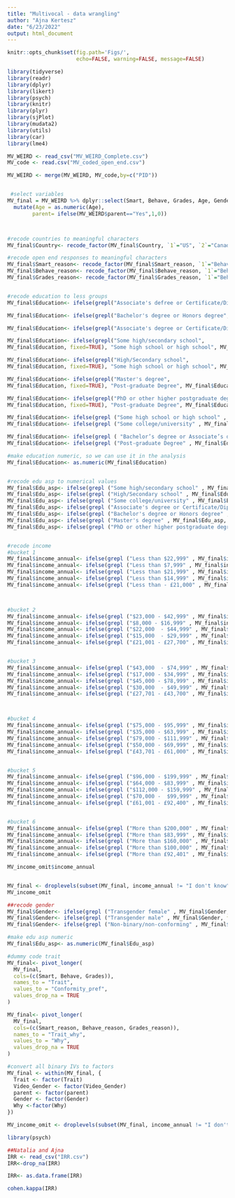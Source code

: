 ```yaml
---
title: "Multivocal - data wrangling"
author: "Ajna Kertesz"
date: "6/23/2022"
output: html_document
---
```



```r
knitr::opts_chunk$set(fig.path='Figs/',
                      echo=FALSE, warning=FALSE, message=FALSE)
```



```r
library(tidyverse)
library(readr)
library(dplyr)
library(likert)
library(psych)
library(knitr)
library(plyr)
library(sjPlot)
library(mudata2)
library(utils)
library(car)
library(lme4)

MV_WEIRD <- read_csv("MV_WEIRD_Complete.csv")
MV_code <- read.csv("MV_coded_open_end.csv")

MV_WEIRD <- merge(MV_WEIRD, MV_code,by=c("PID"))


 #select variables
MV_final = MV_WEIRD %>% dplyr::select(Smart, Behave, Grades, Age, Gender, Country, Video_Gender, parent, Education, PID, SES, Edu_asp, income_annual, occupation, Smart_reason, Behave_reason, Grades_reason) %>%  
  mutate(Age = as.numeric(Age),
        parent= ifelse(MV_WEIRD$parent=="Yes",1,0))



#recode countries to meaningful characters
MV_final$Country<- recode_factor(MV_final$Country, `1`="US", `2`="Canada", `3`="UK", `4`="Australia", `5`="NZ")

#recode open end responses to meaningful characters
MV_final$Smart_reason<- recode_factor(MV_final$Smart_reason, `1`="Behavioral", `2`="Normative", `3`="Cognitive", `4`="Personality", `5`="Irrelevant", `6`="Null")
MV_final$Behave_reason<- recode_factor(MV_final$Behave_reason, `1`="Behavioral", `2`="Normative", `3`="Cognitive", `4`="Personality", `5`="Irrelevant", `6`="Null")
MV_final$Grades_reason<- recode_factor(MV_final$Grades_reason, `1`="Behavioral", `2`="Normative", `3`="Cognitive", `4`="Personality", `5`="Irrelevant", `6`="Null")


#recode education to less groups
MV_final$Education<- ifelse(grepl("Associate's defree or Certificate/Diploma", MV_final$Education, fixed=TRUE), "Bachelor’s degree or Associate’s degree", MV_final$Education)

MV_final$Education<- ifelse(grepl("Bachelor's degree or Honors degree", MV_final$Education, fixed=TRUE), "Bachelor’s degree or Associate’s degree", MV_final$Education)

MV_final$Education<- ifelse(grepl("Associate's degree or Certificate/Diploma", MV_final$Education, fixed=TRUE), "Bachelor’s degree or Associate’s degree", MV_final$Education)

MV_final$Education<- ifelse(grepl("Some high/secondary school",
MV_final$Education, fixed=TRUE), "Some high school or high school", MV_final$Education)

MV_final$Education<- ifelse(grepl("High/Secondary school",
MV_final$Education, fixed=TRUE), "Some high school or high school", MV_final$Education)

MV_final$Education<- ifelse(grepl("Master's degree",
MV_final$Education, fixed=TRUE), "Post-graduate Degree", MV_final$Education)

MV_final$Education<- ifelse(grepl("PhD or other higher postgraduate degrees",
MV_final$Education, fixed=TRUE), "Post-graduate Degree", MV_final$Education)

MV_final$Education<- ifelse(grepl ("Some high school or high school" , MV_final$Education, fixed=TRUE),"1", MV_final$Education)
MV_final$Education<- ifelse(grepl ("Some college/university" , MV_final$Education, fixed=TRUE),"2", MV_final$Education)

MV_final$Education<- ifelse(grepl ( "Bachelor’s degree or Associate’s degree", MV_final$Education, fixed=TRUE),"3", MV_final$Education)
MV_final$Education<- ifelse(grepl ("Post-graduate Degree" , MV_final$Education, fixed=TRUE),"4", MV_final$Education)

#make education numeric, so we can use it in the analysis
MV_final$Education<- as.numeric(MV_final$Education)


#recode edu asp to numerical values
MV_final$Edu_asp<- ifelse(grepl ("Some high/secondary school" , MV_final$Edu_asp, fixed=TRUE),"1", MV_final$Edu_asp)
MV_final$Edu_asp<- ifelse(grepl ("High/Secondary school" , MV_final$Edu_asp, fixed=TRUE),"2", MV_final$Edu_asp)
MV_final$Edu_asp<- ifelse(grepl ("Some college/university" , MV_final$Edu_asp, fixed=TRUE),"3", MV_final$Edu_asp)
MV_final$Edu_asp<- ifelse(grepl ("Associate's degree or Certificate/Diploma" , MV_final$Edu_asp, fixed=TRUE),"4",MV_final$Edu_asp)
MV_final$Edu_asp<- ifelse(grepl ("Bachelor's degree or Honors degree" , MV_final$Edu_asp, fixed=TRUE),"5",MV_final$Edu_asp)
MV_final$Edu_asp<- ifelse(grepl ("Master's degree" , MV_final$Edu_asp, fixed=TRUE),"6",MV_final$Edu_asp)
MV_final$Edu_asp<- ifelse(grepl ("PhD or other higher postgraduate degrees" , MV_final$Edu_asp, fixed=TRUE),"6",MV_final$Edu_asp)


#recode income
#bucket 1
MV_final$income_annual<- ifelse(grepl ("Less than $22,999" , MV_final$income_annual, fixed=TRUE),"1", MV_final$income_annual)
MV_final$income_annual<- ifelse(grepl ("Less than $7,999" , MV_final$income_annual, fixed=TRUE),"1", MV_final$income_annual)
MV_final$income_annual<- ifelse(grepl ("Less than $21,999" , MV_final$income_annual, fixed=TRUE),"1", MV_final$income_annual)
MV_final$income_annual<- ifelse(grepl ("Less than $14,999" , MV_final$income_annual, fixed=TRUE),"1", MV_final$income_annual)
MV_final$income_annual<- ifelse(grepl ("Less than - £21,000" , MV_final$income_annual, fixed=TRUE),"1", MV_final$income_annual)



#bucket 2
MV_final$income_annual<- ifelse(grepl ("$23,000 - $42,999" , MV_final$income_annual, fixed=TRUE),"2", MV_final$income_annual)
MV_final$income_annual<- ifelse(grepl ("$8,000 - $16,999" , MV_final$income_annual, fixed=TRUE),"2", MV_final$income_annual)
MV_final$income_annual<- ifelse(grepl ("$22,000  - $44,999" , MV_final$income_annual, fixed=TRUE),"2", MV_final$income_annual)
MV_final$income_annual<- ifelse(grepl ("$15,000  - $29,999" , MV_final$income_annual, fixed=TRUE),"2", MV_final$income_annual)
MV_final$income_annual<- ifelse(grepl ("£21,001 - £27,700" , MV_final$income_annual, fixed=TRUE),"2", MV_final$income_annual)


#bucket 3
MV_final$income_annual<- ifelse(grepl ("$43,000  - $74,999" , MV_final$income_annual, fixed=TRUE),"3", MV_final$income_annual)
MV_final$income_annual<- ifelse(grepl ("$17,000 - $34,999" , MV_final$income_annual, fixed=TRUE),"3", MV_final$income_annual)
MV_final$income_annual<- ifelse(grepl ("$45,000 - $78,999" , MV_final$income_annual, fixed=TRUE),"3", MV_final$income_annual)
MV_final$income_annual<- ifelse(grepl ("$30,000  - $49,999" , MV_final$income_annual, fixed=TRUE),"3", MV_final$income_annual)
MV_final$income_annual<- ifelse(grepl ("£27,701 - £43,700" , MV_final$income_annual, fixed=TRUE),"3", MV_final$income_annual)



#bucket 4
MV_final$income_annual<- ifelse(grepl ("$75,000 - $95,999" , MV_final$income_annual, fixed=TRUE),"4", MV_final$income_annual)
MV_final$income_annual<- ifelse(grepl ("$35,000 - $63,999" , MV_final$income_annual, fixed=TRUE),"4", MV_final$income_annual)
MV_final$income_annual<- ifelse(grepl ("$79,000 - $111,999" , MV_final$income_annual, fixed=TRUE),"4", MV_final$income_annual)
MV_final$income_annual<- ifelse(grepl ("$50,000 - $69,999" , MV_final$income_annual, fixed=TRUE),"4", MV_final$income_annual)
MV_final$income_annual<- ifelse(grepl ("£43,701 - £61,000" , MV_final$income_annual, fixed=TRUE),"4", MV_final$income_annual)


#bucket 5
MV_final$income_annual<- ifelse(grepl ("$96,000 - $199,999" , MV_final$income_annual, fixed=TRUE),"5", MV_final$income_annual)
MV_final$income_annual<- ifelse(grepl ("$64,000 - $83,999" , MV_final$income_annual, fixed=TRUE),"5", MV_final$income_annual)
MV_final$income_annual<- ifelse(grepl ("$112,000 - $159,999" , MV_final$income_annual, fixed=TRUE),"5", MV_final$income_annual)
MV_final$income_annual<- ifelse(grepl ("$70,000 -  $99,999" , MV_final$income_annual, fixed=TRUE),"5", MV_final$income_annual)
MV_final$income_annual<- ifelse(grepl ("£61,001 - £92,400" , MV_final$income_annual, fixed=TRUE),"5", MV_final$income_annual)


#bucket 6
MV_final$income_annual<- ifelse(grepl ("More than $200,000" , MV_final$income_annual, fixed=TRUE),"6", MV_final$income_annual)
MV_final$income_annual<- ifelse(grepl ("More than $83,999" , MV_final$income_annual, fixed=TRUE),"6", MV_final$income_annual)
MV_final$income_annual<- ifelse(grepl ("More than $160,000" , MV_final$income_annual, fixed=TRUE),"6", MV_final$income_annual)
MV_final$income_annual<- ifelse(grepl ("More than $100,000" , MV_final$income_annual, fixed=TRUE),"6", MV_final$income_annual)
MV_final$income_annual<- ifelse(grepl ("More than £92,401" , MV_final$income_annual, fixed=TRUE),"6", MV_final$income_annual)

MV_income_omit$income_annual


MV_final <- droplevels(subset(MV_final, income_annual != "I don't know"))
MV_income_omit

##recode gender
MV_final$Gender<- ifelse(grepl ("Transgender female" , MV_final$Gender, fixed=TRUE),"Other", MV_final$Gender)
MV_final$Gender<- ifelse(grepl ("Transgender male" , MV_final$Gender, fixed=TRUE),"Other", MV_final$Gender)
MV_final$Gender<- ifelse(grepl ("Non-binary/non-conforming" , MV_final$Gender, fixed=TRUE),"Other", MV_final$Gender)

#make edu asp numeric
MV_final$Edu_asp<- as.numeric(MV_final$Edu_asp)

```


```r



#dummy code trait
MV_final<- pivot_longer(
  MV_final,
  cols=(c(Smart, Behave, Grades)),
  names_to = "Trait",
  values_to = "Conformity_pref",
  values_drop_na = TRUE
)

MV_final<- pivot_longer(
  MV_final,
  cols=(c(Smart_reason, Behave_reason, Grades_reason)),
  names_to = "Trait_why",
  values_to = "Why",
  values_drop_na = TRUE
)

#convert all binary IVs to factors
MV_final <- within(MV_final, {
  Trait <- factor(Trait)
  Video_Gender <- factor(Video_Gender)
  parent <- factor(parent)
  Gender <- factor(Gender)
  Why <-factor(Why)
})

MV_income_omit <- droplevels(subset(MV_final, income_annual != "I don't know"))

```


```r

library(psych)

##Natalia and Ajna
IRR <- read_csv("IRR.csv")
IRR<-drop_na(IRR)

IRR<- as.data.frame(IRR)

cohen.kappa(IRR)

```



